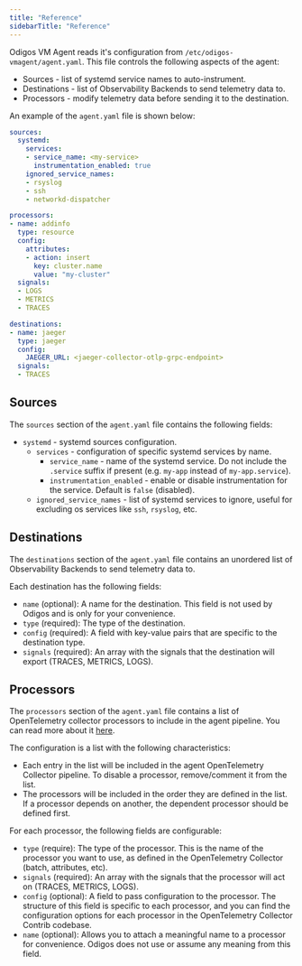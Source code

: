 ```yaml
---
title: "Reference"
sidebarTitle: "Reference"
---
```


Odigos VM Agent reads it's configuration from `/etc/odigos-vmagent/agent.yaml`. This file controls the following aspects of the agent:

- Sources - list of systemd service names to auto-instrument.
- Destinations - list of Observability Backends to send telemetry data to.
- Processors - modify telemetry data before sending it to the destination.

An example of the `agent.yaml` file is shown below:

```yaml
sources:
  systemd:
    services:
    - service_name: <my-service>
      instrumentation_enabled: true
    ignored_service_names:
    - rsyslog
    - ssh
    - networkd-dispatcher

processors:
- name: addinfo
  type: resource
  config:
    attributes:
    - action: insert
      key: cluster.name
      value: "my-cluster"
  signals:
  - LOGS
  - METRICS
  - TRACES

destinations:
- name: jaeger
  type: jaeger
  config:
    JAEGER_URL: <jaeger-collector-otlp-grpc-endpoint>
  signals:
  - TRACES
```

## Sources

The `sources` section of the `agent.yaml` file contains the following fields:

- `systemd` - systemd sources configuration.
  - `services` - configuration of specific systemd services by name.
    - `service_name` - name of the systemd service. Do not include the `.service` suffix if present (e.g. `my-app` instead of `my-app.service`).
    - `instrumentation_enabled` - enable or disable instrumentation for the service. Default is `false` (disabled).
  - `ignored_service_names` - list of systemd services to ignore, useful for excluding os services like `ssh`, `rsyslog`, etc.

## Destinations

The `destinations` section of the `agent.yaml` file contains an unordered list of Observability Backends to send telemetry data to.

Each destination has the following fields:

- `name` (optional): A name for the destination. This field is not used by Odigos and is only for your convenience.
- `type` (required): The type of the destination.
- `config` (required): A field with key-value pairs that are specific to the destination type.
- `signals` (required): An array with the signals that the destination will export (TRACES, METRICS, LOGS).

## Processors

The `processors` section of the `agent.yaml` file contains a list of OpenTelemetry collector processors to include in the agent pipeline.
You can read more about it [here](/pipeline/actions/introduction).

The configuration is a list with the following characteristics:
- Each entry in the list will be included in the agent OpenTelemetry Collector pipeline. To disable a processor, remove/comment it from the list.
- The processors will be included in the order they are defined in the list. If a processor depends on another, the dependent processor should be defined first.

For each processor, the following fields are configurable:
- `type` (require): The type of the processor. This is the name of the processor you want to use, as defined in the OpenTelemetry Collector (batch, attributes, etc).
- `signals` (required): An array with the signals that the processor will act on (TRACES, METRICS, LOGS).
- `config` (optional): A field to pass configuration to the processor. The structure of this field is specific to each processor, and you can find the configuration options for each processor in the OpenTelemetry Collector Contrib codebase.
- `name` (optional): Allows you to attach a meaningful name to a processor for convenience. Odigos does not use or assume any meaning from this field.


